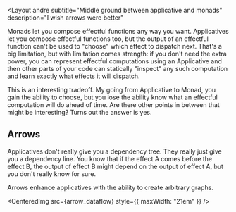 
<Layout
  andre
  subtitle="Middle ground between applicative and monads"
  description="I wish arrows were better"
>

Monads let you compose effectful functions any way you want. Applicatives let you compose effectful functions too, but the output of an effectful function can't be used to "choose" which effect to dispatch next. That's a big limitation, but with limitation comes strength: if you don't need the extra power, you can represent effectful computations using an Applicative and then other parts of your code can statically "inspect" any such computation and learn exactly what effects it will dispatch.

This is an interesting tradeoff. My going from Applicative to Monad, you gain the ability to choose, but you lose the ability know what an effectful computation will do ahead of time. Are there other points in between that might be interesting? Turns out the answer is yes.

## Arrows

Applicatives don't really give you a dependency tree. They really just give you a dependency line. You know that if the effect A comes before the effect B, the output of effect B might depend on the output of effect A, but you don't really know for sure.

Arrows enhance applicatives with the ability to create arbitrary graphs.

<CenteredImg src={arrow_dataflow} style={{ maxWidth: "21em" }} />

</Layout>
